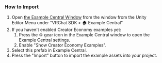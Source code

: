 ### How to Import
1. Open [the Example Central Window](/sdk/example-central) from the window from the Unity Editor Menu under "VRChat SDK > 🏠 Example Central"
2. If you haven't enabled Creator Economy examples yet:
    1. Press the ⚙️ gear icon in the Example Central window to open the Example Central settings.
    2. Enable "Show Creator Economy Examples".
3. Select this prefab in Example Central.
4. Press the "Import" button to import the example assets into your project.